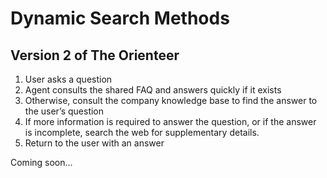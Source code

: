 # Dynamic Search Methods

## Version 2 of The Orienteer
1. User asks a question
2. Agent consults the shared FAQ and answers quickly if it exists
3. Otherwise, consult the company knowledge base to find the answer to the user’s question
4. If more information is required to answer the question, or if the answer is incomplete, search the web for supplementary details.
5. Return to the user with an answer

Coming soon...
